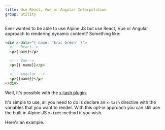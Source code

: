 ```yaml
---
title: Use React, Vue or Angular Interpolation
group: utility
---
```


Ever wanted to be able to use Alpine JS but use React, Vue or Angular approach to rendering dynamic content? Something like:

```html
<div x-data="{ name: 'Eric Green' }">
  <!-- React-->
  <p>{name}</p>

  <!-- Vue-->
  <p>{{ name}}</p>

  <!-- Angular -->
  <p>{{name}}</p>
</div>
```

Well, it's possible with the [x-tash plugin](https://github.com/markmead/alpinejs-tash).

It's simple to use, all you need to do is declare an `x-tash` directive with the variables that you want to render. With this opt-in approach you can still use the built in Alpine JS `x-text` method if you wish.

Here's an example.
